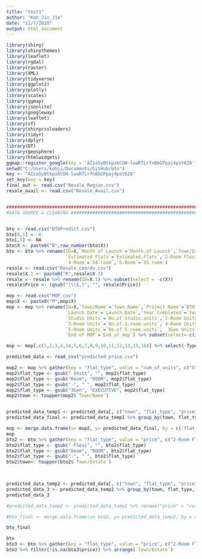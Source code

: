 ```yaml
---
title: "test1"
author: "Koh_Jin_Jie"
date: "11/7/2020"
output: html_document
---
```


```r

library(shiny)
library(shinythemes)
library(leaflet)
library(rgdal)
library(raster)
library(XML)
library(tidyverse)
library(ggplot2)
library(plotly)
library(scales)
library(ggmap)
library(jsonlite)
library(googleway)
library(leaflet)
library(sf)
library(shinycssloaders)
library(tidyr)
library(dplyr)
library(DT)
library(geosphere)
library(htmlwidgets)
ggmap::register_google(key = 'AIzaSyBtkpz6CUH-lwaRTLrfnBbGPpaj4pst6Z8')
setwd("C:/Users/kohji/Documents/GitHub/bto")
key <- "AIzaSyBtkpz6CUH-lwaRTLrfnBbGPpaj4pst6Z8"
set_key(key = key)
final_out <- read.csv("Resale_Region.csv")
resale_avail <- read.csv("Resale_Avail.csv")


##############################################################################################################################################################################
#DATA SOURCE & CLEANING ################################################################################################################################################################


bto <- read.csv("BTOPredict.csv")
bto[6,1] <- 6
bto[,5] <- NA
bto$X <- paste0("B",row_number(bto$X))
bto <- bto %>% rename(ID=X,`Month of Launch`=`Month.of.Launch`,`Town/Estate`=`Town.Estate`,
                      `Estimated Flats`=`Estimated.Flats`,`2-Room Flexi`=`X2.room.Flexi`,`3-Room`=`X3.room`,
                      `4-Room`=`X4.room`,`5-Room`=`X5.room`) 
resale <- read.csv("Resale_coords.csv") 
resale$X.1 <- paste0("R",resale$X.1)
resale <- resale %>% rename(ID=X.1) %>% subset(select = -c(X))
resale$Price <- (gsub("[\\$,]", "", resale$Price))

mop <- read.csv("MOP.csv")
mop$X <- paste0("M",mop$X)
mop <- mop %>% rename(ID=X,`Town/Name`=`Town.Name`,`Project Name`=`BTO.Project.Name`,
                      `Launch Date`=`Launch.Date`,`Year Completed`=`Year.of.Completion`,
                      `Studio Units`=`No.of.Studio.units`,`2-Room Units`=`No.of.2.room.units`,
                      `3-Room Units`=`No.of.3.room.units`,`4-Room Units`=`No.of.4.room.units`,
                      `5-Room Units`=`No.of.5.room.units`, `3Gen Units`=`No.of.3.gen.units`,`Total Units`=`Total.no.of.units`, 
                      `End of MOP`=`End_of_mop`) %>% subset(select=-c(idMOP))

mop <- mop[,c(1,2,3,4,14,5,6,7,8,9,10,11,12,13,15,16)] %>% select(-Type,Type)


```

```r
predicted_data <- read_csv("predicted_price.csv")

mop2 <- mop %>% gather(key = "flat_type", value = "num_of_units", c("Studio Units", "2-Room Units", "3-Room Units","4-Room Units", "5-Room Units", "3Gen Units" ))
mop2$flat_type <- gsub(" Units", "", mop2$flat_type)
mop2$flat_type <- gsub("Room", "ROOM", mop2$flat_type)
mop2$flat_type <- gsub("-", " ", mop2$flat_type)
mop2$flat_type <- gsub("3Gen", "EXECUTIVE", mop2$flat_type)
mop2$town <- toupper(mop2$`Town/Name`)


predicted_data_temp1 <- predicted_data[, c("town", "flat_type", "price1")]
predicted_data_final <- predicted_data_temp1 %>% group_by(town, flat_type) %>% summarise(price1= mean(price1))

mop <- merge.data.frame(x= mop2, y= predicted_data_final, by = c('flat_type', 'town'), all.x = TRUE) 
mop
bto2 <- bto %>% gather(key = "flat_type", value = "price", c("2-Room Flexi", "3-Room", "4-Room","5-Room"))
bto2$flat_type <- gsub(" Flexi", "", bto2$flat_type)
bto2$flat_type <- gsub("Room", "ROOM", bto2$flat_type)
bto2$flat_type <- gsub("-", " ", bto2$flat_type)
bto2$town<- toupper(bto2$`Town/Estate`)

 

predicted_data_temp2 <- predicted_data[, c("town", "flat_type", "price1", "resale_price")]
predicted_data_3 <- predicted_data_temp2 %>% group_by(town, flat_type, resale_price) %>% summarise(price1= mean(price1))
predicted_data_3

#predicted_data_temp2 <- predicted_data_temp2 %>% rename("price" = "resale_price") 

#bto_final <- merge.data.frame(x= bto2, y= predicted_data_temp2, by = c('flat_type', 'town', 'price' ), all.x = TRUE)

bto_final

```


```r

bto
bto3 <- bto %>% gather(key = "flat_type", value = "price", c("2-Room Flexi", "3-Room", "4-Room","5-Room"))
bto3 %>% filter(!is.na(bto3$price)) %>% arrange(`Town/Estate`)

```
